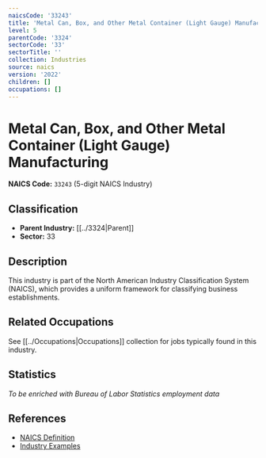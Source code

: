 ```yaml
---
naicsCode: '33243'
title: 'Metal Can, Box, and Other Metal Container (Light Gauge) Manufacturing'
level: 5
parentCode: '3324'
sectorCode: '33'
sectorTitle: ''
collection: Industries
source: naics
version: '2022'
children: []
occupations: []
---
```

# Metal Can, Box, and Other Metal Container (Light Gauge) Manufacturing

**NAICS Code:** `33243` (5-digit NAICS Industry)

## Classification

- **Parent Industry:** [[../3324|Parent]]
- **Sector:** 33

## Description

This industry is part of the North American Industry Classification System (NAICS), which provides a uniform framework for classifying business establishments.

## Related Occupations

See [[../Occupations|Occupations]] collection for jobs typically found in this industry.

## Statistics

*To be enriched with Bureau of Labor Statistics employment data*

## References

- [NAICS Definition](https://www.census.gov/naics/)
- [Industry Examples](https://www.census.gov/naics/2022NAICS/)
